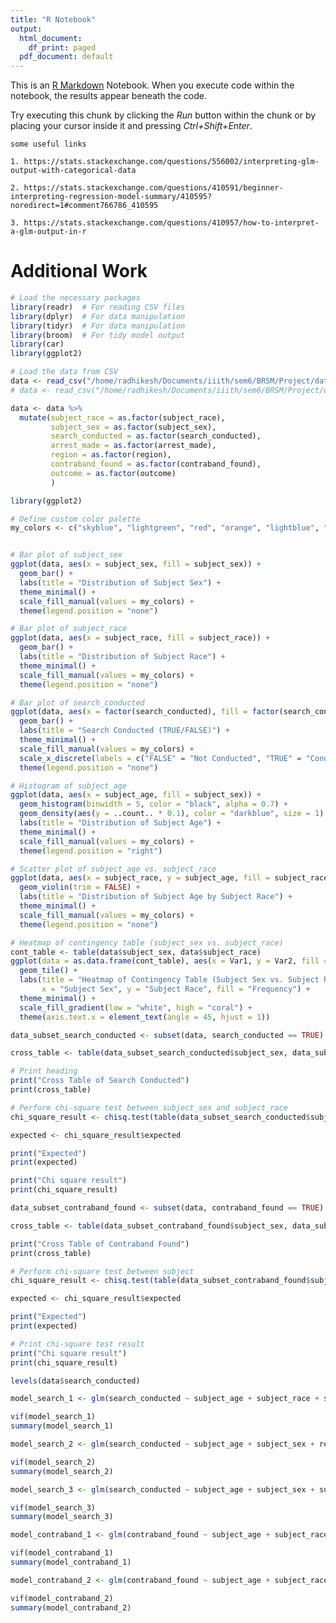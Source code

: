 ```yaml
---
title: "R Notebook"
output:
  html_document:
    df_print: paged
  pdf_document: default
---
```


This is an [R Markdown](http://rmarkdown.rstudio.com) Notebook. When you execute code within the notebook, the results appear beneath the code. 

Try executing this chunk by clicking the *Run* button within the chunk or by placing your cursor inside it and pressing *Ctrl+Shift+Enter*. 

```vim
some useful links

1. https://stats.stackexchange.com/questions/556002/interpreting-glm-output-with-categorical-data

2. https://stats.stackexchange.com/questions/410591/beginner-interpreting-regression-model-summary/410595?noredirect=1#comment766786_410595

3. https://stats.stackexchange.com/questions/410957/how-to-interpret-a-glm-output-in-r

```

# Additional Work
```r
# Load the necessary packages
library(readr)  # For reading CSV files
library(dplyr)  # For data manipulation
library(tidyr)  # For data manipulation
library(broom)  # For tidy model output
library(car)
library(ggplot2)

# Load the data from CSV
data <- read_csv("/home/radhikesh/Documents/iiith/sem6/BRSM/Project/data_pp/sampled_data.csv")
# data <- read_csv("/home/radhikesh/Documents/iiith/sem6/BRSM/Project/data_pp/Statewise/AZ.csv")

data <- data %>%
  mutate(subject_race = as.factor(subject_race),
         subject_sex = as.factor(subject_sex),
         search_conducted = as.factor(search_conducted),
         arrest_made = as.factor(arrest_made),
         region = as.factor(region),
         contraband_found = as.factor(contraband_found),
         outcome = as.factor(outcome)
         )
```

```r
library(ggplot2)

# Define custom color palette
my_colors <- c("skyblue", "lightgreen", "red", "orange", "lightblue", "lightcoral")


# Bar plot of subject_sex
ggplot(data, aes(x = subject_sex, fill = subject_sex)) +
  geom_bar() +
  labs(title = "Distribution of Subject Sex") +
  theme_minimal() +
  scale_fill_manual(values = my_colors) +
  theme(legend.position = "none")
```
```r
# Bar plot of subject_race
ggplot(data, aes(x = subject_race, fill = subject_race)) +
  geom_bar() +
  labs(title = "Distribution of Subject Race") +
  theme_minimal() +
  scale_fill_manual(values = my_colors) +
  theme(legend.position = "none")
```

```r

# Bar plot of search_conducted
ggplot(data, aes(x = factor(search_conducted), fill = factor(search_conducted))) +
  geom_bar() +
  labs(title = "Search Conducted (TRUE/FALSE)") +
  theme_minimal() +
  scale_fill_manual(values = my_colors) +
  scale_x_discrete(labels = c("FALSE" = "Not Conducted", "TRUE" = "Conducted")) +
  theme(legend.position = "none")
```
```r
# Histogram of subject_age
ggplot(data, aes(x = subject_age, fill = subject_sex)) +
  geom_histogram(binwidth = 5, color = "black", alpha = 0.7) +
  geom_density(aes(y = ..count.. * 0.1), color = "darkblue", size = 1) +
  labs(title = "Distribution of Subject Age") +
  theme_minimal() +
  scale_fill_manual(values = my_colors) +
  theme(legend.position = "right")
```
```r

# Scatter plot of subject_age vs. subject_race
ggplot(data, aes(x = subject_race, y = subject_age, fill = subject_race)) +
  geom_violin(trim = FALSE) +
  labs(title = "Distribution of Subject Age by Subject Race") +
  theme_minimal() +
  scale_fill_manual(values = my_colors) +
  theme(legend.position = "none")
```
```r
# Heatmap of contingency table (subject_sex vs. subject_race)
cont_table <- table(data$subject_sex, data$subject_race)
ggplot(data = as.data.frame(cont_table), aes(x = Var1, y = Var2, fill = Freq)) +
  geom_tile() +
  labs(title = "Heatmap of Contingency Table (Subject Sex vs. Subject Race)",
       x = "Subject Sex", y = "Subject Race", fill = "Frequency") +
  theme_minimal() +
  scale_fill_gradient(low = "white", high = "coral") +
  theme(axis.text.x = element_text(angle = 45, hjust = 1))
```

```r
data_subset_search_conducted <- subset(data, search_conducted == TRUE)

cross_table <- table(data_subset_search_conducted$subject_sex, data_subset_search_conducted$subject_race)

# Print heading
print("Cross Table of Search Conducted")
print(cross_table)

# Perform chi-square test between subject_sex and subject_race
chi_square_result <- chisq.test(table(data_subset_search_conducted$subject_sex, data_subset_search_conducted$subject_race))

expected <- chi_square_result$expected

print("Expected")
print(expected)

print("Chi square result")
print(chi_square_result)
```

```r
data_subset_contraband_found <- subset(data, contraband_found == TRUE)

cross_table <- table(data_subset_contraband_found$subject_sex, data_subset_contraband_found$subject_race)

print("Cross Table of Contraband Found")
print(cross_table)

# Perform chi-square test between subject
chi_square_result <- chisq.test(table(data_subset_contraband_found$subject_sex, data_subset_contraband_found$subject_race))

expected <- chi_square_result$expected

print("Expected")
print(expected)

# Print chi-square test result
print("Chi square result")
print(chi_square_result)
```

```r
levels(data$search_conducted)

model_search_1 <- glm(search_conducted ~ subject_age + subject_race + subject_sex + region, data = data, family = binomial)

vif(model_search_1)
summary(model_search_1)

model_search_2 <- glm(search_conducted ~ subject_age + subject_sex + region, data = data, family = binomial)

vif(model_search_2)
summary(model_search_2)

model_search_3 <- glm(search_conducted ~ subject_age + subject_sex + subject_race, data = data, family = binomial)

vif(model_search_3)
summary(model_search_3)
```


```r
model_contraband_1 <- glm(contraband_found ~ subject_age + subject_race + subject_sex + region, data = data, family = binomial)

vif(model_contraband_1)
summary(model_contraband_1)

model_contraband_2 <- glm(contraband_found ~ subject_age + subject_race + subject_sex, data = data, family = binomial)

vif(model_contraband_2)
summary(model_contraband_2)
```